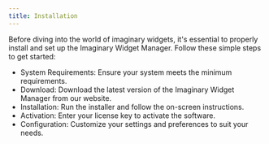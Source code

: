 ```yaml
---
title: Installation
---
```


Before diving into the world of imaginary widgets, it's essential to properly install and set up the Imaginary Widget Manager. Follow these simple steps to get started:

- System Requirements: Ensure your system meets the minimum requirements.
- Download: Download the latest version of the Imaginary Widget Manager from our website.
- Installation: Run the installer and follow the on-screen instructions.
- Activation: Enter your license key to activate the software.
- Configuration: Customize your settings and preferences to suit your needs.
